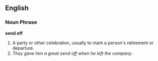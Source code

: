==English==
===Noun Phrase===
'''send off''' 
# A party or other celebration, usually to mark a person's retirement or departure.
# ''They gave him a great send off when he left the company''.